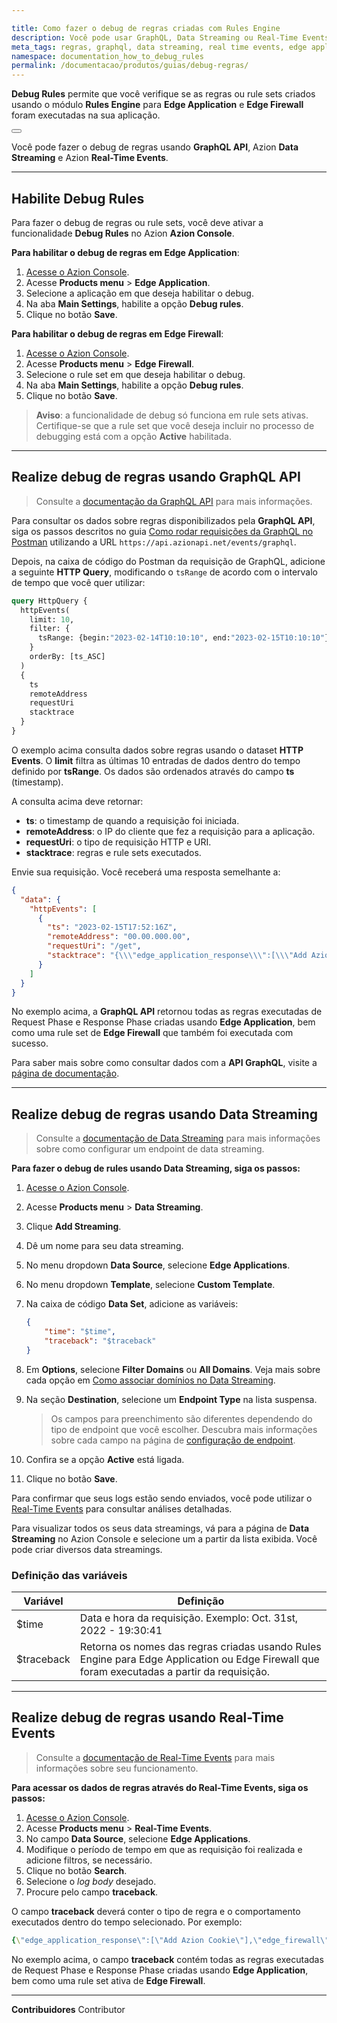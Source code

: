 ```yaml
---

title: Como fazer o debug de regras criadas com Rules Engine
description: Você pode usar GraphQL, Data Streaming ou Real-Time Events para fazer o debug de regras criadas na Rules Engine de Edge Application ou Edge Firewall.
meta_tags: regras, graphql, data streaming, real time events, edge application, edge firewall, rules engine
namespace: documentation_how_to_debug_rules
permalink: /documentacao/produtos/guias/debug-regras/
---
```


**Debug Rules** permite que você verifique se as regras ou rule sets criados usando o módulo **Rules Engine** para **Edge Application** e **Edge Firewall** foram executadas na sua aplicação.

<Button href="/pt-br/documentacao/produtos/edge-application/rules-engine/" text="Saiba mais sobre Rules Engine"></Button>

Você pode fazer o debug de regras usando **GraphQL API**, Azion **Data Streaming** e Azion **Real-Time Events**.

---

## Habilite Debug Rules

Para fazer o debug de regras ou rule sets, você deve ativar a funcionalidade **Debug Rules** no Azion **Azion Console**.

**Para habilitar o debug de regras em Edge Application**:

1. [Acesse o Azion Console](https://console.azion.com/).
2. Acesse **Products menu** > **Edge Application**.
3. Selecione a aplicação em que deseja habilitar o debug.
4. Na aba **Main Settings**, habilite a opção **Debug rules**.
5. Clique no botão **Save**.

**Para habilitar o debug de regras em Edge Firewall**:

1. [Acesse o Azion Console](https://console.azion.com/).
2. Acesse **Products menu** > **Edge Firewall**.
3. Selecione o rule set em que deseja habilitar o debug.
4. Na aba **Main Settings**, habilite a opção **Debug rules**.
5. Clique no botão **Save**.

> **Aviso**: a funcionalidade de debug só funciona em rule sets ativas. Certifique-se que a rule set que você deseja incluir no processo de debugging está com a opção **Active** habilitada.

---

## Realize debug de regras usando GraphQL API

> Consulte a [documentação da GraphQL API](/pt-br/documentacao/produtos/graphql-api/visao-geral/) para mais informações.

Para consultar os dados sobre regras disponibilizados pela **GraphQL API**, siga os passos descritos no guia [Como rodar requisições da GraphQL no Postman](/pt-br/documentacao/produtos/guias/consultar-graphql-postman/) utilizando a URL `https://api.azionapi.net/events/graphql`.

Depois, na caixa de código do Postman da requisição de GraphQL, adicione a seguinte **HTTP Query**, modificando o `tsRange` de acordo com o intervalo de tempo que você quer utilizar:

```graphql
query HttpQuery {
  httpEvents(
    limit: 10,
    filter: {
      tsRange: {begin:"2023-02-14T10:10:10", end:"2023-02-15T10:10:10"}
    }
    orderBy: [ts_ASC]
  ) 
  {
    ts
    remoteAddress
    requestUri
    stacktrace
  }
}
```

O exemplo acima consulta dados sobre regras usando o dataset **HTTP Events**. O **limit** filtra as últimas 10 entradas de dados dentro do tempo definido por **tsRange**. Os dados são ordenados através do campo **ts** (timestamp).

A consulta acima deve retornar:

- **ts**: o timestamp de quando a requisição foi iniciada.
- **remoteAddress**: o IP do cliente que fez a requisição para a aplicação.
- **requestUri**: o tipo de requisição HTTP e URI.
- **stacktrace**: regras e rule sets executados.

Envie sua requisição. Você receberá uma resposta semelhante a:

```json
{
  "data": {
    "httpEvents": [
      {
        "ts": "2023-02-15T17:52:16Z",
        "remoteAddress": "00.00.000.00",
        "requestUri": "/get",
        "stacktrace": "{\\\"edge_application_response\\\":[\\\"Add Azion Cookie\\\"],\\\"edge_firewall\\\":[\\\"Set WAF\\\",\\\"Rate-Limit Root\\\"],\\\"edge_application_request\\\":[\\\"Default Rule\\\",\\\"Test Send Cert to Origin 1\\\",\\\"Test Send Cert to Origin 2\\\"]}"
      }
    ]
  }
}
```

No exemplo acima, a **GraphQL API** retornou todas as regras executadas de Request Phase e Response Phase criadas usando **Edge Application**, bem como uma rule set de **Edge Firewall** que também foi executada com sucesso.

Para saber mais sobre como consultar dados com a **API GraphQL**, visite a [página de documentação](/pt-br/documentacao/produtos/graphql-api-recursos/#conjuntos-de-dados).

---

## Realize debug de regras usando Data Streaming

> Consulte a [documentação de Data Streaming](/pt-br/documentacao/produtos/data-streaming/) para mais informações sobre como configurar um endpoint de data streaming.

**Para fazer o debug de rules usando Data Streaming, siga os passos:**

1. [Acesse o Azion Console](https://console.azion.com/).
2. Acesse **Products menu** > **Data Streaming**.
3. Clique **Add Streaming**.
4. Dê um nome para seu data streaming.
5. No menu dropdown **Data Source**, selecione **Edge Applications**.
6. No menu dropdown **Template**, selecione **Custom Template**.
7. Na caixa de código **Data Set**, adicione as variáveis:

    ```json
    {
        "time": "$time",
        "traceback": "$traceback"
    }
    ```

8. Em **Options**, selecione **Filter Domains** ou **All Domains**. Veja mais sobre cada opção em [Como associar domínios no Data Streaming](/pt-br/documentacao/produtos/guias/data-streaming-associar-dominios/).
9. Na seção **Destination**, selecione um **Endpoint Type** na lista suspensa.

    > Os campos para preenchimento são diferentes dependendo do tipo de endpoint que você escolher. Descubra mais informações sobre cada campo na página de [configuração de endpoint](/pt-br/documentacao/produtos/data-streaming/#endpoints).

10. Confira se a opção **Active** está ligada.
11. Clique no botão **Save**.

Para confirmar que seus logs estão sendo enviados, você pode utilizar o [Real-Time Events](/pt-br/documentacao/produtos/real-time-events/) para consultar análises detalhadas.

Para visualizar todos os seus data streamings, vá para a página de **Data Streaming** no Azion Console e selecione um a partir da lista exibida. Você pode criar diversos data streamings.

### Definição das variáveis

| Variável | Definição |
| --- | --- |
| $time | Data e hora da requisição. Exemplo: Oct. 31st, 2022 - 19:30:41 |
| $traceback | Retorna os nomes das regras criadas usando Rules Engine para Edge Application ou Edge Firewall que foram executadas a partir da requisição. |

---

## Realize debug de regras usando Real-Time Events

> Consulte a [documentação de Real-Time Events](/pt-br/documentacao/produtos/real-time-events/) para mais informações sobre seu funcionamento.

**Para acessar os dados de regras através do Real-Time Events, siga os passos:**

1. [Acesse o Azion Console](https://console.azion.com/).
2. Acesse **Products menu** > **Real-Time Events**.
3. No campo **Data Source**, selecione **Edge Applications**.
4. Modifique o período de tempo em que as requisição foi realizada e adicione filtros, se necessário.
5. Clique no botão **Search**.
6. Selecione o *log body* desejado.
7. Procure pelo campo **traceback**.

O campo **traceback** deverá conter o tipo de regra e o comportamento executados dentro do tempo selecionado. Por exemplo:

```yaml
{\"edge_application_response\":[\"Add Azion Cookie\"],\"edge_firewall\":[\"Set WAF\",\"Rate-Limit Root\"],\"edge_application_request\":[\"Default Rule\",\"Test Send Cert to Origin 1\",\"Test Send Cert to Origin 2\"]}
```

No exemplo acima, o campo **traceback** contém todas as regras executadas de Request Phase e Response Phase criadas usando **Edge Application**, bem como uma rule set ativa de **Edge Firewall**.





---


**Contribuidores** <ContributorList>Contributor</ContributorList>
